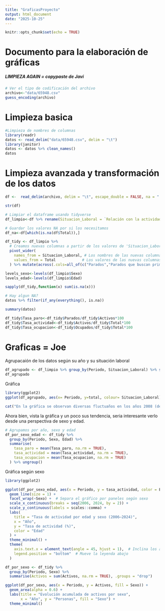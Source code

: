 ```yaml
---
title: "GraficasProyecto"
output: html_document
date: "2025-10-25"
---
```


```r
knitr::opts_chunk$set(echo = TRUE)
```

# Documento para la elaboración de gráficas


##### LIMPIEZA AGAIN = copypaste de Javi

```r
# Ver el tipo de codificación del archivo
archivo<-"data/65948.csv"
guess_encoding(archivo)
```
# Limpieza basica
```r
#Limpieza de nombres de columnas
library(readr)
datos <- read_delim("data/65948.csv", delim = "\t")
library(janitor)
datos <- datos %>% clean_names()
datos
```




# Limpieza avanzada y transformación de los datos

```r
df <-  read_delim(archivo, delim = "\t", escape_double = FALSE, na = "..", trim_ws = TRUE,locale = locale(decimal_mark = ","))
```


```r
str(df)
```

```r
# Limpiar el dataframe usando tidyverse
df_limpio<-df %>% rename(Situacion_Laboral = `Relación con la actividad económica`) %>% mutate(Sexo=as.factor(Sexo), Edad=as.factor(Edad), Situacion_Laboral=as.factor(Situacion_Laboral))
```

```r
# Guardar los valores NA por si los necesitamos
df_na<-df[which(is.na(df$Total)),]
```

```r
df_tidy <- df_limpio %>%
  # Creamos nuevas columnas a partir de los valores de 'Situacion_Laboral'
  pivot_wider(
    names_from = Situacion_Laboral, # Los nombres de las nuevas columnas vienen de aquí
    values_from = Total            # Los valores de las nuevas columnas vienen de aquí
  ) %>% mutate(across(.cols=all_of(c("Parados","Parados que buscan primer empleo")),.fns=~replace_na(.,0))) %>% rename(Parados_sin_exp = `Parados que buscan primer empleo`)
```


```r
levels_sexo<-levels(df_limpio$Sexo)
levels_edad<-levels(df_limpio$Edad)
```


```r
sapply(df_tidy,function(x) sum(is.na(x)))
```
```r
# Hay algun NA?
datos %>% filter(if_any(everything(), is.na))
```


```r
summary(datos)
```


```r
df_tidy$Tasa_paro<-df_tidy$Parados/df_tidy$Activos*100
df_tidy$Tasa_actividad<-df_tidy$Activos/df_tidy$Total*100
df_tidy$Tasa_ocupacion<-df_tidy$Ocupados/df_tidy$Total*100
```










# Graficas = Joe

Agrupacaión de los datos según su año y su situación laboral
```r
df_agrupado <- df_limpio %>% group_by(Periodo, Situacion_Laboral) %>% summarise(total = sum(Total, na.rm = TRUE)) %>% ungroup()
df_agrupado
```

Gráfica

```r
library(ggplot2)
ggplot(df_agrupado, aes(x= Periodo, y=total, colour= Situacion_Laboral)) + geom_line(size=1.35) + scale_x_continuous(breaks = seq(2006, 2024, by = 2)) + scale_y_continuous(labels = scales::comma) + labs(title= "Evolución  de ocupados, parados e inactivos (2006–2024)", x= "Año", y="Personas", colour="Situación laboral" ) + theme_minimal()
```
```r
cat("En la gráfica se observan diversas fluctuaños en los años 2008 (debido a la crisis financiera) y 2020 (provocada por el Covid-19) tales como el aumento de Parados y disminución de los ocupados\n")
```

Ahora bien, vista la gráfica y un poco sus tendencia, seria interesante verlo desde una perspectiva de sexo y edad.
```r
# Agrupamos por año, sexo y edad
df_por_sexo_edad <- df_tidy %>%
  group_by(Periodo, Sexo, Edad) %>%
  summarise(
    tasa_paro = mean(Tasa_paro, na.rm = TRUE),
    tasa_actividad = mean(Tasa_actividad, na.rm = TRUE),
    tasa_ocupacion = mean(Tasa_ocupacion, na.rm = TRUE)
  ) %>% ungroup()
```


Gráfica según sexo
```r
library(ggplot2)

ggplot(df_por_sexo_edad, aes(x = Periodo, y = tasa_actividad, color = Edad)) +
  geom_line(size = 1) +
  facet_wrap(~Sexo) +  # Separa el gráfico por paneles según sexo
  scale_x_continuous(breaks = seq(2006, 2024, by = 2)) +  
  scale_y_continuous(labels = scales::comma) +  
  labs(
    title = "Tasa de actividad por edad y sexo (2006–2024)",
    x = "Año",
    y = "Tasa de actividad (%)",
    color = "Edad"
  ) +
  theme_minimal() +
  theme(
    axis.text.x = element_text(angle = 45, hjust = 1),  # Inclina los años
    legend.position = "bottom"  # Mueve la leyenda abajo
  )


```

```r
df_por_sexo <- df_tidy %>%
  group_by(Periodo, Sexo) %>%
  summarise(Activos = sum(Activos, na.rm = TRUE), .groups = "drop")

ggplot(df_por_sexo, aes(x = Periodo, y = Activos, fill = Sexo)) +
  geom_area(alpha = 0.6) +
  labs(title = "Evolución acumulada de activos por sexo",
       x = "Año", y = "Personas", fill = "Sexo") +
  theme_minimal()
```





